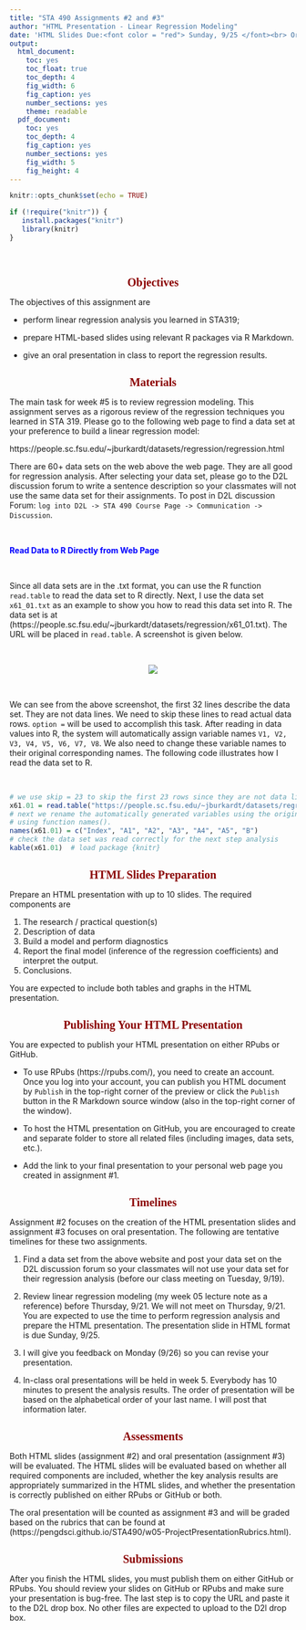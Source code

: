 ```yaml
---
title: "STA 490 Assignments #2 and #3"
author: "HTML Presentation - Linear Regression Modeling"
date: 'HTML Slides Due:<font color = "red"> Sunday, 9/25 </font><br> Oral Presentation: 9/27 and 9/29'
output:
  html_document: 
    toc: yes
    toc_float: true
    toc_depth: 4
    fig_width: 6
    fig_caption: yes
    number_sections: yes
    theme: readable
  pdf_document: 
    toc: yes
    toc_depth: 4
    fig_caption: yes
    number_sections: yes
    fig_width: 5
    fig_height: 4
---
```

<style type="text/css">

div#TOC li {
    list-style:none;
    background-image:none;
    background-repeat:none;
    background-position:0;
}
h1.title {
  font-size: 24px;
  color: DarkRed;
  text-align: center;
}
h4.author { /* Header 4 - and the author and data headers use this too  */
    font-size: 18px;
  font-family: "Times New Roman", Times, serif;
  color: DarkRed;
  text-align: center;
}
h4.date { /* Header 4 - and the author and data headers use this too  */
  font-size: 18px;
  font-family: "Times New Roman", Times, serif;
  color: DarkBlue;
  text-align: center;
}

h1 { /* Header 3 - and the author and data headers use this too  */
    font-size: 20px;
    font-family: "Times New Roman", Times, serif;
    color: darkred;
    text-align: center;
}
h2 { /* Header 3 - and the author and data headers use this too  */
    font-size: 18px;
    font-family: "Times New Roman", Times, serif;
    color: navy;
    text-align: left;
}

h3 { /* Header 3 - and the author and data headers use this too  */
    font-size: 16px;
    font-family: "Times New Roman", Times, serif;
    color: navy;
    text-align: left;
}

</style>

```r
knitr::opts_chunk$set(echo = TRUE)

if (!require("knitr")) {
   install.packages("knitr")
   library(knitr)
}
```

\


# Objectives

The objectives of this assignment are

* perform linear regression analysis you learned in STA319; 

* prepare HTML-based slides using relevant R packages via R Markdown.

* give an oral presentation in class to report the regression results.

# Materials

The main task for week #5 is to review regression modeling. This assignment serves as a rigorous review of the regression techniques you learned in STA 319. Please go to the following web page to find a data set at your preference to build a linear regression model:

https://people.sc.fsu.edu/~jburkardt/datasets/regression/regression.html

There are 60+ data sets on the web above the web page. They are all good for regression analysis. After selecting your data set, please go to the D2L discussion forum to write a sentence description so your classmates will not use the same data set for their assignments. To post in D2L discussion Forum: `log into D2L -> STA 490 Course Page -> Communication -> Discussion`.


\

<font color = "blue">**Read Data to R Directly from Web Page**</font>

\

Since all data sets are in the .txt format, you can use the R function `read.table` to read the data set to R directly. Next, I use the data set `x61_01.txt` as an example to show you how to read this data set into R. The data set is at (https://people.sc.fsu.edu/~jburkardt/datasets/regression/x61_01.txt). The URL will be placed in `read.table`. A screenshot is given below.

\

<center><img src = "https://raw.githubusercontent.com/pengdsci/STA490/main/images/dataset_x61_01.png"></center>

\

We can see from the above screenshot, the first 32 lines describe the data set. They are not data lines. We need to skip these lines to read actual data rows.  `option =` will be used to accomplish this task.  After reading in data values into R, the system will automatically assign variable names `V1, V2, V3, V4, V5, V6, V7, V8`. We also need to change these variable names to their original corresponding names. The following code illustrates how I read the data set to R. 


\

```r
# we use skip = 23 to skip the first 23 rows since they are not data lines!
x61.01 = read.table("https://people.sc.fsu.edu/~jburkardt/datasets/regression/x61_01.txt", skip = 23)
# next we rename the automatically generated variables using the original names given in the description
# using function names().
names(x61.01) = c("Index", "A1", "A2", "A3", "A4", "A5", "B")
# check the data set was read correctly for the next step analysis
kable(x61.01)  # load package {knitr}
```


# HTML Slides Preparation

Prepare an HTML presentation with up to 10 slides. The required components are

1. The research / practical question(s)
2. Description of data
3. Build a model and perform diagnostics
4. Report the final model (inference of the regression coefficients) and interpret the output.
5. Conclusions.

You are expected to include both tables and graphs in the HTML presentation.


# Publishing Your HTML Presentation

You are expected to publish your HTML presentation on either RPubs or GitHub.

* To use RPubs (https://rpubs.com/), you need to create an account. Once you log into your account, you can publish you HTML document by `Publish` in the top-right corner of the preview or click the `Publish` button in the R Markdown source window (also in the top-right corner of the window).

* To host the HTML presentation on GitHub, you are encouraged to create and separate folder to store all related files (including images, data sets, etc.).

* Add the link to your final presentation to your personal web page you created in assignment #1.


# Timelines

Assignment #2 focuses on the creation of the HTML presentation slides and assignment #3 focuses on oral presentation. The following are tentative timelines for these two assignments.

1. Find a data set from the above website and post your data set on the D2L discussion forum so your classmates will not use your data set for their regression analysis (before our class meeting on Tuesday, 9/19).
 
2. Review linear regression modeling (my week 05 lecture note as a reference) before Thursday, 9/21. We will not meet on Thursday, 9/21. You are expected to use the time to perform regression analysis and prepare the HTML presentation. The presentation slide in HTML format is due Sunday, 9/25.

3. I will give you feedback on Monday (9/26) so you can revise your presentation.

4. In-class oral presentations will be held in week 5. Everybody has 10 minutes to present the analysis results. The order of presentation will be based on the alphabetical order of your last name. I will post that information later.

 
# Assessments

Both HTML slides (assignment #2) and oral presentation (assignment #3) will be evaluated. The HTML slides will be evaluated based on whether all required components are included, whether the key analysis results are appropriately summarized in the HTML slides, and whether the presentation is correctly published on either RPubs or GitHub or both.

The oral presentation will be counted as assignment #3 and will be graded based on the rubrics that can be found at (https://pengdsci.github.io/STA490/w05-ProjectPresentationRubrics.html).


# Submissions

After you finish the HTML slides, you must publish them on either GitHub or RPubs. You should review your slides on GitHub or RPubs and make sure your presentation is bug-free. The last step is to copy the URL and paste it to the D2L drop box. No other files are expected to upload to the D2l drop box.










